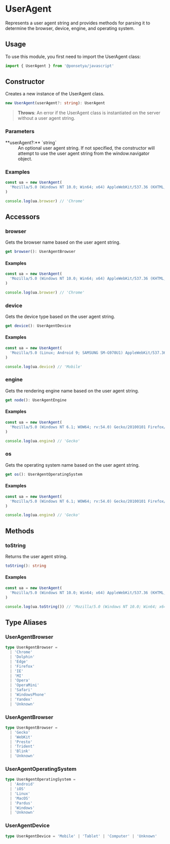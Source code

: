 
# <Badge class /> UserAgent

Represents a user agent string and provides methods
for parsing it to determine the browser,
device, engine, and operating system.

## Usage

To use this module, you first need to import the UserAgent class:

```ts copy
import { UserAgent } from '@ponsetya/javascript'
```

## Constructor

Creates a new instance of the UserAgent class.

```ts
new UserAgent(userAgent?: string): UserAgent
```

> **Throws**: An error if the UserAgent class is instantiated on the server without a user agent string.

### Parameters

<dl>
  <dt>**userAgent?:** `string`</dt>
  <dd>
    An optional user agent string. If not specified, the constructor will
    attempt to use the user agent string from the window.navigator object.
  </dd>
</dl>

### Examples

```ts copy
const ua = new UserAgent(
  'Mozilla/5.0 (Windows NT 10.0; Win64; x64) AppleWebKit/537.36 (KHTML, like Gecko) Chrome/58.0.3029.110 Safari/537.36'
)

console.log(ua.browser) // 'Chrome'
```

## Accessors

### browser

Gets the browser name based on the user agent string.

```ts
get browser(): UserAgentBrowser
```

#### Examples

```ts copy
const ua = new UserAgent(
  'Mozilla/5.0 (Windows NT 10.0; Win64; x64) AppleWebKit/537.36 (KHTML, like Gecko) Chrome/58.0.3029.110 Safari/537.36'
)

console.log(ua.browser) // 'Chrome'
```

### device

Gets the device type based on the user agent string.

```ts
get device(): UserAgentDevice
```

#### Examples

```ts copy
const ua = new UserAgent(
  'Mozilla/5.0 (Linux; Android 9; SAMSUNG SM-G970U1) AppleWebKit/537.36 (KHTML, like Gecko) SamsungBrowser/12.1 Chrome/79.0.3945.136 Mobile Safari/537.36'
)

console.log(ua.device) // 'Mobile'
```

### engine

Gets the rendering engine name based on the user agent string.

```ts
get node(): UserAgentEngine
```

#### Examples

```ts copy
const ua = new UserAgent(
  'Mozilla/5.0 (Windows NT 6.1; WOW64; rv:54.0) Gecko/20100101 Firefox/54.0'
)

console.log(ua.engine) // 'Gecko'
```

### os

Gets the operating system name based on the user agent string.

```ts
get os(): UserAgentOperatingSystem
```

#### Examples

```ts copy
const ua = new UserAgent(
  'Mozilla/5.0 (Windows NT 6.1; WOW64; rv:54.0) Gecko/20100101 Firefox/54.0'
)

console.log(ua.engine) // 'Gecko'
```

## Methods

### toString

Returns the user agent string.

```ts
toString(): string
```

#### Examples

```ts copy
const ua = new UserAgent(
  'Mozilla/5.0 (Windows NT 10.0; Win64; x64) AppleWebKit/537.36 (KHTML, like Gecko) Chrome/58.0.3029.110 Safari/537.36'
)

console.log(ua.toString()) // 'Mozilla/5.0 (Windows NT 10.0; Win64; x64) AppleWebKit/537.36 (KHTML, like Gecko) Chrome/58.0.3029.110 Safari/537.36'
```

## Type Aliases

### UserAgentBrowser

```ts
type UserAgentBrowser =
  | 'Chrome'
  | 'Dolphin'
  | 'Edge'
  | 'Firefox'
  | 'IE'
  | 'MI'
  | 'Opera'
  | 'OperaMini'
  | 'Safari'
  | 'WindowsPhone'
  | 'Yandex'
  | 'Unknown'
```

### UserAgentBrowser

```ts
type UserAgentBrowser =
  | 'Gecko'
  | 'WebKit'
  | 'Presto'
  | 'Trident'
  | 'Blink'
  | 'Unknown'
```

### UserAgentOperatingSystem

```ts
type UserAgentOperatingSystem =
  | 'Android'
  | 'iOS'
  | 'Linux'
  | 'MacOS'
  | 'Pardus'
  | 'Windows'
  | 'Unknown'
```

### UserAgentDevice

```ts
type UserAgentDevice = 'Mobile' | 'Tablet' | 'Computer' | 'Unknown'
```
